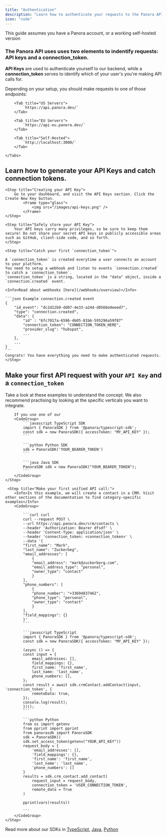 ```yaml
---
title: "Authentication"
description: "Learn how to authenticate your requests to the Panora API."
icon: "code"
---
```


<Note>
  This guide assumes you have a Panora account, or a working self-hosted version
</Note>

### The Panora API uses uses two elements to indentify requests: API keys and a connection_token.

**API Keys** are used to authenticate yourself to our backend, while a **connection_token** serves to identify which of your user's you're making API calls for.

Depending on your setup, you should make requests to one of those endpoints:
<Tabs>

        <Tab title="US Servers">
            `https://api.panora.dev/`
        </Tab>

        <Tab title="EU Servers">
            `https://api-eu.panora.dev/`
        </Tab>

        <Tab title="Self-Hosted">
            `http://localhost:3000/`
        </Tab>

    </Tabs>

## Learn how to generate your API Keys and catch connection tokens.

<Steps>

    <Step title="Creating your API Key">
        Go to your dashboard, and visit the API Keys section. Click the Create New Key button.
            <Frame type="glass">
                <img src="/images/api-keys.png" />
            </Frame>
    </Step>

    <Step title="Safely store your API Key">
        Your API keys carry many privileges, so be sure to keep them secure! Do not share your secret API keys in publicly accessible areas such as GitHub, client-side code, and so forth.
    </Step>

    <Step title="Catch your first `connection_token`">

    A `connection_token` is created everytime a user connects an account to your platform.
    You need to setup a webhook and listen to events `connection.created` to catch a `connection_token`.
    `connection_token` is a string, located in the "data" object, inside a `connection.created` event.

    <Info>Read about webhooks [here](/webhooks/overview)</Info>

    ```json Example connection.created event
    {
        "id_event": "dc2d12b9-dd07-4e33-a244-d0560a9eeed7",
        "type": "connection.created",
        "data": {
            "id" : "6fc7017a-6596-4b05-81b6-595296a59f87"
            "connection_token": "CONNECTION_TOKEN_HERE",
            "provider_slug": "hubspot",
            ...
        },
        ...
    }
    ```
    Congrats! You have everything you need to make authenticated requests.
    </Step>

</Steps>

## Make your first API request with your `API Key` and a `connection_token`

Take a look at these examples to understand the concept.
We also recommend practising by looking at the specific verticals you want to integrate.

<Steps>
    <Step title="Setup your API Key in your code:">

        If you use one of our
        <CodeGroup>
            ```javascript TypeScript SDK
            import { PanoraSDK } from '@panora/typescript-sdk';
            const sdk = new PanoraSDK({ accessToken: "MY_API_KEY" });
            ```

            ```python Python SDK
            sdk = PanoraSDK('YOUR_BEARER_TOKEN')
            ```

            ```java Java SDK
            PanoraSDK sdk = new PanoraSDK("YOUR_BEARER_TOKEN");
            ```
        </CodeGroup>
    </Step>

     <Step title="Make your first unified API call:">
        <Info>In this example, we will create a contact in a CRM. Visit other sections of the documentation to find category-specific examples</Info>
        <CodeGroup>

            ```curl curl
            curl --request POST \
            --url https://api.panora.dev/crm/contacts \
            --header 'Authorization: Bearer dfsdf' \
            --header 'Content-Type: application/json' \
            --header 'connection_token: <connection_token>' \
            --data '{
            "first_name": "Mark",
            "last_name": "Zuckerbeg",
            "email_addresses": [
                {
                "email_address": "mark@zuckerberg.com",
                "email_address_type": "personal",
                "owner_type": "contact"
                }
            ],
            "phone_numbers": [
                {
                "phone_number": "+33694837462",
                "phone_type": "personal",
                "owner_type": "contact"
                }
            ],
            "field_mappings": {}
            }'
            ```

            ```javascript TypeScript
            import { PanoraSDK } from '@panora/typescript-sdk';
            const sdk = new PanoraSDK({ accessToken: "MY_API_KEY" });

            (async () => {
            const input = {
                email_addresses: [],
                field_mappings: {},
                first_name: 'first_name',
                last_name: 'last_name',
                phone_numbers: [],
            };
            const result = await sdk.crmContact.addContact(input, 'connection_token', {
                remoteData: true,
            });
            console.log(result);
            })();
            ```

            ```python Python
            from os import getenv
            from pprint import pprint
            from panorasdk import PanoraSDK
            sdk = PanoraSDK()
            sdk.set_access_token(getenv("YOUR_API_KEY"))
            request_body = {
                'email_addresses': [],
                'field_mappings': {},
                'first_name': 'first_name',
                'last_name': 'last_name',
                'phone_numbers': []
            }
            results = sdk.crm_contact.add_contact(
                request_input = request_body,
                connection_token = 'USER_CONNECTION_TOKEN',
                remote_data = True
            )

            pprint(vars(results))

            ```
        </CodeGroup>
    </Step>

</Steps>

Read more about our SDKs in [TypeScript](/backend-sdk/typescript), [Java](/backend-sdk/java), [Python](/backend-sdk/python)

